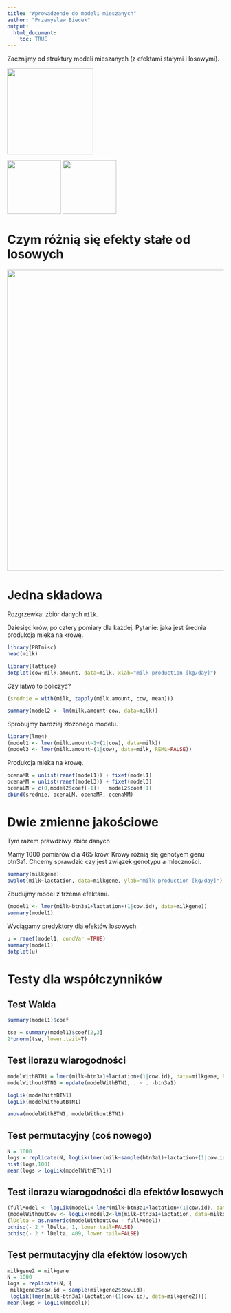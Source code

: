```yaml
---
title: "Wprowadzenie do modeli mieszanych"
author: "Przemyslaw Biecek"
output: 
  html_document:
    toc: TRUE
---
```


Zacznijmy od struktury modeli mieszanych (z efektami stałymi i losowymi).

<img width="200px" src="mm1.png">

<img width="125px" src="mm2.png">
<img width="125px" src="mm3.png">

# Czym różnią się efekty stałe od losowych

<img width="700px" src="mm5.png">

# Jedna składowa

Rozgrzewka: zbiór danych `milk`. 

Dziesięć krów, po cztery pomiary dla każdej. Pytanie: jaka jest średnia produkcja mleka na krowę.

```r
library(PBImisc)
head(milk)

library(lattice)
dotplot(cow~milk.amount, data=milk, xlab="milk production [kg/day]")
```

Czy łatwo to policzyć?

```r
(srednie = with(milk, tapply(milk.amount, cow, mean)))

summary(model2 <- lm(milk.amount~cow, data=milk))
```

Spróbujmy bardziej złożonego modelu.

```r
library(lme4)
(model1 <- lmer(milk.amount~1+(1|cow), data=milk))
(model3 <- lmer(milk.amount~(1|cow), data=milk, REML=FALSE))
```

Produkcja mleka na krowę.

```r
ocenaMR = unlist(ranef(model1)) + fixef(model1)
ocenaMM = unlist(ranef(model3)) + fixef(model3)
ocenaLM = c(0,model2$coef[-1]) + model2$coef[1]
cbind(srednie, ocenaLM, ocenaMR, ocenaMM)
```

# Dwie zmienne jakościowe

Tym razem prawdziwy zbiór danych

Mamy 1000 pomiarów dla 465 krów. Krowy różnią się genotyem genu btn3a1.
Chcemy sprawdzić czy jest związek genotypu a mleczności.

```r
summary(milkgene)
bwplot(milk~lactation, data=milkgene, ylab="milk production [kg/day]")
```

Zbudujmy model z trzema efektami.

```r
(model1 <- lmer(milk~btn3a1+lactation+(1|cow.id), data=milkgene))
summary(model1)
```

Wyciągamy predyktory dla efektów losowych.

```r
u = ranef(model1, condVar =TRUE)
summary(model1)
dotplot(u)
```

# Testy dla współczynników

## Test Walda

```r
summary(model1)$coef

tse = summary(model1)$coef[2,3]
2*pnorm(tse, lower.tail=T)
```

## Test ilorazu wiarogodności

```r
modelWithBTN1 = lmer(milk~btn3a1+lactation+(1|cow.id), data=milkgene, REML=F)
modelWithoutBTN1 = update(modelWithBTN1, . ~ . -btn3a1)

logLik(modelWithBTN1)
logLik(modelWithoutBTN1)

anova(modelWithBTN1, modelWithoutBTN1)
```

## Test permutacyjny (coś nowego)

```r
N = 1000
logs = replicate(N, logLik(lmer(milk~sample(btn3a1)+lactation+(1|cow.id), data=milkgene, REML=FALSE)))
hist(logs,100)
mean(logs > logLik(modelWithBTN1))
```

## Test ilorazu wiarogodności dla efektów losowych

```r
(fullModel <- logLik(model1<-lmer(milk~btn3a1+lactation+(1|cow.id), data=milkgene)))
(modelWithoutCow <- logLik(model2<-lm(milk~btn3a1+lactation, data=milkgene)))
(lDelta = as.numeric(modelWithoutCow - fullModel))
pchisq(- 2 * lDelta, 1, lower.tail=FALSE)
pchisq(- 2 * lDelta, 409, lower.tail=FALSE)
```

## Test permutacyjny dla efektów losowych

```r
milkgene2 = milkgene
N = 1000
logs = replicate(N, {
 milkgene2$cow.id = sample(milkgene2$cow.id);
 logLik(lmer(milk~btn3a1+lactation+(1|cow.id), data=milkgene2))})
mean(logs > logLik(model1))

```

